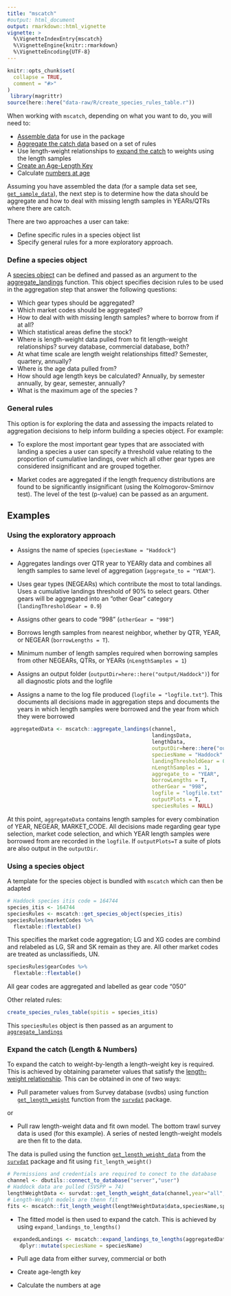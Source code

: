 ```yaml
---
title: "mscatch"
#output: html_document
output: rmarkdown::html_vignette
vignette: >
  %\VignetteIndexEntry{mscatch}
  %\VignetteEngine{knitr::rmarkdown}
  %\VignetteEncoding{UTF-8}
---
```


```r
knitr::opts_chunk$set(
  collapse = TRUE,
  comment = "#>"
)
 library(magrittr)
source(here::here("data-raw/R/create_species_rules_table.r"))
```

When working with `mscatch`, depending on what you want to do, you will need to:

*   [Assemble data](dataNeeds.html) for use in the package
*   [Aggregate the catch data](aggregationRules.html) based on a set of rules
*   Use length-weight relationships to [expand the catch](catchExpansion.html) to weights using the length samples
*   [Create an Age-Length Key](ageExpansion.html)
*   Calculate [numbers at age](numbersAtAge.html)


Assuming you have assembled the data (for a sample data set see,  [`get_sample_data`](../reference/get_sample_data.html)), the next step is to determine how the data should be aggregate and how to deal with missing length samples in YEARs/QTRs where there are catch.

There are two approaches a user can take:

* Define specific rules in a species object list
* Specify general rules for a more exploratory approach.

### Define a species object

A [species object](https://noaa-edab.github.io/mscatch/reference/get_species_object.html) can be defined and passed as an argument to the [aggregate_landings](https://noaa-edab.github.io/mscatch/reference/aggregate_landings.html) function. This object specifies decision rules to be used in the aggregation step that answer the following questions:

* Which gear types should be aggregated?
* Which market codes should be aggregated?
* How to deal with with missing length samples? where to borrow from if at all?
* Which statistical areas define the stock?
* Where is length-weight data pulled from to fit length-weight relationships? survey database, commercial database, both?
* At what time scale are length weight relationships fitted? Semester, quartery, annually?
* Where is the age data pulled from?
* How should age length keys be calculated? Annually, by semester annually, by gear, semester, annually?
* What is the maximum age of the species ?

### General rules

This option is for exploring the data and assessing the impacts related to aggregation decisions to help inform building a species object. For example:

* To explore the most important gear types that are associated with landing a species a user can specify a threshold value relating to the proportion of cumulative landings, over which all other gear types are considered insignificant and are grouped together.

* Market codes are aggregated if the length frequency distributions are found to be significantly insignificant (using the Kolmogorov-Smirnov test). The level of the test (p-value) can be passed as an argument.


## Examples

### Using the exploratory approach


* Assigns the name of species (`speciesName = "Haddock"`)

* Aggregates landings over QTR year to YEARly data and combines all length samples to same level of aggregation (`aggregate_to = "YEAR"`).

* Uses gear types (NEGEARs) which contribute the most to total landings. Uses a cumulative landings threshold of 90% to select gears. Other gears will be aggregated into an "other Gear" category (`landingThresholdGear = 0.9`)

* Assigns other gears to code "998" (`otherGear = "998"`)

* Borrows length samples from nearest neighbor, whether by QTR, YEAR, or NEGEAR (`borrowLengths = T`). 

* Minimum number of length samples required when borrowing samples from other NEGEARs, QTRs, or YEARs (`nLengthSamples = 1`)

* Assigns an output folder (`outputDir=here::here("output/Haddock")`) for all diagnostic plots and the logfile

* Assigns a name to the log file produced (`logfile = "logfile.txt"`). This documents all decisions made in aggregation steps and documents the years in which length samples were borrowed and the year from which they were borrowed


```r
 aggregatedData <- mscatch::aggregate_landings(channel,
                                               landingsData,
                                               lengthData,
                                               outputDir=here::here("output/Haddok"),
                                               speciesName = "Haddock"
                                               landingThresholdGear = 0.9,
                                               nLengthSamples = 1,
                                               aggregate_to = "YEAR",
                                               borrowLengths = T,
                                               otherGear = "998",
                                               logfile = "logfile.txt"
                                               outputPlots = T,
                                               speciesRules = NULL)
```

At this point, `aggregateData` contains length samples for every combination of YEAR, NEGEAR, MARKET_CODE. All decisions made regarding gear type selection, market code selection, and which YEAR length samples were borrowed from are recorded in the `logfile`. If `outputPlots=T` a suite of plots are also output in the `outputDir`.

### Using a species object

A template for the species object is bundled with `mscatch` which can then be adapted

```r
# Haddock species itis code = 164744
species_itis <- 164744
speciesRules <- mscatch::get_species_object(species_itis)
speciesRules$marketCodes %>% 
  flextable::flextable()
```


This specifies the market code aggregation; LG and XG codes are combind and relabeled as LG, SR and SK remain as they are. All other market codes are treated as unclassifieds, UN.

```r
speciesRules$gearCodes %>% 
  flextable::flextable()
```

All gear codes are aggregated and labelled as gear code "050"


Other related rules:

```r
create_species_rules_table(spitis = species_itis)

```

This `speciesRules` object is then passed as an argument to  [`aggregate_landings`](../reference/aggregate_landings.html)


### Expand the catch (Length & Numbers)

To expand the catch to weight-by-length a length-weight key is required. This is achieved by obtaining parameter values that satisfy the [length-weight relationship](catchExpansion.html). This can be obtained in one of two ways: 

* Pull parameter values from Survey database (svdbs) using function [`get_length_weight`](https://noaa-edab.github.io/survdat/reference/get_length_weight.html) function from the [`survdat`](https://noaa-edab.github.io/survdat/index.html) package.

or

* Pull raw length-weight data and fit own model. The bottom trawl survey data is used (for this example). A series of nested length-weight models are then fit to the data.

The data is pulled using the function [`get_length_weight_data`](https://noaa-edab.github.io/survdat/reference/get_length_weight_data.html) from the [`survdat`](https://noaa-edab.github.io/survdat/) package and fit using `fit_length_weight()`

```r
# Permissions and credentials are required to conect to the database
channel <- dbutils::connect_to_database("server","user")
# Haddock data are pulled (SVSPP = 74)
lengthWeightData <- survdat::get_length_weight_data(channel,year="all", species=74)
# Length-Weight models are thenn fit
fits <- mscatch::fit_length_weight(lengthWeightData$data,speciesName,speciesRules,outputDir,logfile="logfile.txt")

```

* The fitted model is then used to expand the catch. This is achieved by using `expand_landings_to_lengths()`

```r
  expandedLandings <- mscatch::expand_landings_to_lengths(aggregatedData$landings,aggregatedData$lengthData,fits$paramsH0) %>%
    dplyr::mutate(speciesName = speciesName)

```


* Pull age data from either survey, commercial or both

* Create age-length key

* Calculate the numbers at age
